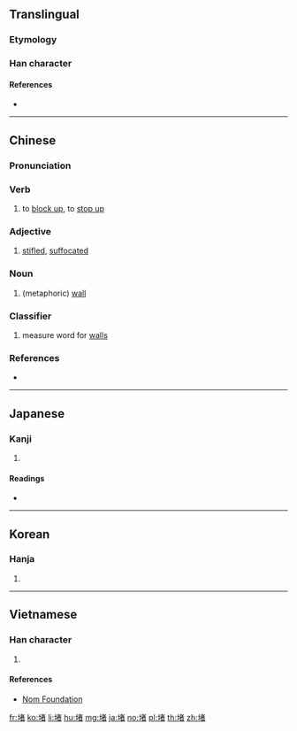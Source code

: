 ==Translingual==

===Etymology===
{{Han compound|土|者|c1=s|c2=p|ls=psc}}

===Han character===
{{Han char|rn=32|rad=土|as=08|sn=11|four=44160|canj=GJKA|ids=⿰土者}}

====References====
* {{Han ref|kx=0234.090|dkj=05279|dj=0472.030|hdz=10448.070|uh=5835|ud=22581|bh=B0F4|bd=45300}}

----

==Chinese==
{{zh-forms}}

===Pronunciation===
{{zh-pron
|m=dǔ,zhě |ma=Zh-du.ogg
|c=dou2,ze2
|h=pfs=tù
|md=
|mn=tó͘
|w=
|mc=y
|oc=y
|cat=v,a,n,cls
}}

===Verb===
{{zh-verb}}

# to [[block up]], to [[stop up]]

===Adjective===
{{zh-adj}}

# [[stifled]], [[suffocated]]

===Noun===
{{zh-noun}}

# (metaphoric) [[wall]]
#: {{zh-usex|觀者 如 堵|a wall of spectators}}

===Classifier===
{{zh-cls}}

# measure word for [[wall]]s

===References===
* {{cite web
|url=http://www.mdbg.net/chindict/chindict.php?page=worddict&wdrst=0&wdqb=堵
|title=堵
|work=MDBG English to Chinese dictionary ( Based on CC-CEDICT )
|language=Mandarin/English
|accessdate=2014-03-14}}

----

==Japanese==

===Kanji===
{{ja-kanji|grade=|rs=土09}}

# {{defn|lang=ja|sort=土09}}

====Readings====
* {{ja-readings|on=[[と]] (to)|kun=[[かき]] (kaki)}}

----

==Korean==

===Hanja===
{{ko-hanja|hangeul=도|rv=do|mr=to}}

# {{defn|lang=ko|sort=土09}}

----

==Vietnamese==

===Han character===
{{vi-hantu|[[đổ]]|rs=土09}}

# {{defn|lang=vi|sort=土09}}

====References====
* [http://nomfoundation.org/common/nom_details.php?codepoint=5835 Nom Foundation]

[[fr:堵]]
[[ko:堵]]
[[li:堵]]
[[hu:堵]]
[[mg:堵]]
[[ja:堵]]
[[no:堵]]
[[pl:堵]]
[[th:堵]]
[[zh:堵]]